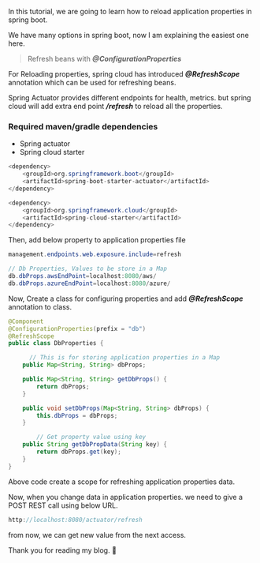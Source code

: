 


In this tutorial, we are going to learn how to reload application properties in spring boot.

We have many options in spring boot, now I am explaining the easiest one here.

> Refresh beans with ***@ConfigurationProperties***

For Reloading properties, spring cloud has introduced ***@RefreshScope*** annotation which can be used for refreshing beans.

Spring Actuator provides different endpoints for health, metrics. but spring cloud will add extra end point ***/refresh*** to reload all the properties.

### Required maven/gradle dependencies

- Spring actuator
- Spring cloud starter

```java
<dependency>
    <groupId>org.springframework.boot</groupId>
    <artifactId>spring-boot-starter-actuator</artifactId>
</dependency>
```

```java
<dependency>
    <groupId>org.springframework.cloud</groupId>
    <artifactId>spring-cloud-starter</artifactId>
</dependency>
```

Then, add below property to application properties file

```java
management.endpoints.web.exposure.include=refresh

// Db Properties, Values to be store in a Map
db.dbProps.awsEndPoint=localhost:8080/aws/
db.dbProps.azureEndPoint=localhost:8080/azure/
```

Now, Create a class for configuring properties and add ***@RefreshScope*** annotation to class.

```java
@Component
@ConfigurationProperties(prefix = "db")
@RefreshScope
public class DbProperties {

	  // This is for storing application properties in a Map
    public Map<String, String> dbProps;

    public Map<String, String> getDbProps() {
        return dbProps;
    }

    public void setDbProps(Map<String, String> dbProps) {
        this.dbProps = dbProps;
    }

		// Get property value using key
    public String getDbPropData(String key) {
        return dbProps.get(key);
    }
}
```

Above code create a scope for refreshing application properties data.

Now, when you change data in application properties. we need to give a POST REST call using below URL.

```java
http://localhost:8080/actuator/refresh
```

from now, we can get new value from the next access.  

Thank you for reading my blog. 🤩
